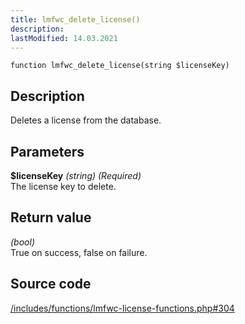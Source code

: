 ```yaml
---
title: lmfwc_delete_license()
description:
lastModified: 14.03.2021
---
```


```
function lmfwc_delete_license(string $licenseKey)
```

## Description

Deletes a license from the database.

## Parameters

**$licenseKey** *(string) (Required)*<br/>
The license key to delete.

## Return value

*(bool)*<br/>
True on success, false on failure.

## Source code

<p><a href={"https://github.com/drazenbebic/license-manager-for-woocommerce/blob/master/functions/lmfwc-license-functions.php#L304"}
      target={"_blank"}
      rel={"noopener noreferrer"}>/includes/functions/lmfwc-license-functions.php#304</a></p>
